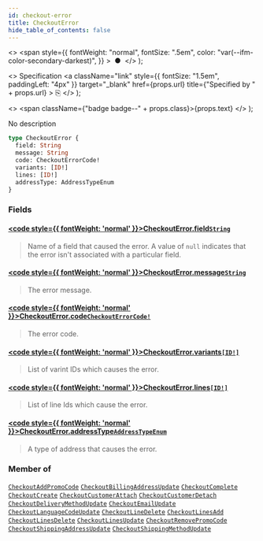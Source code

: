 ```yaml
---
id: checkout-error
title: CheckoutError
hide_table_of_contents: false
---
```


  <>
    <span
      style={{
        fontWeight: "normal",
        fontSize: ".5em",
        color: "var(--ifm-color-secondary-darkest)",
      }}
    >
      &nbsp;●&nbsp;
    </span>
  </>
);

  <>
    Specification
    <a
      className="link"
      style={{ fontSize: "1.5em", paddingLeft: "4px" }}
      target="\_blank"
      href={props.url}
      title={"Specified by " + props.url}
    >
      ⎘
    </a>
  </>
);

  <>
    <span className={"badge badge--" + props.class}>{props.text}</span>
  </>
);

No description

```graphql
type CheckoutError {
  field: String
  message: String
  code: CheckoutErrorCode!
  variants: [ID!]
  lines: [ID!]
  addressType: AddressTypeEnum
}
```

### Fields

#### [<code style={{ fontWeight: 'normal' }}>CheckoutError.<b>field</b></code>](#)<Bullet />[`String`](../../api-reference/miscellaneous/scalars/string) <Badge class="secondary" text="scalar"/> <Badge class="secondary" text="miscellaneous"/>

> Name of a field that caused the error. A value of `null` indicates that the error isn't associated with a particular field.

#### [<code style={{ fontWeight: 'normal' }}>CheckoutError.<b>message</b></code>](#)<Bullet />[`String`](../../api-reference/miscellaneous/scalars/string) <Badge class="secondary" text="scalar"/> <Badge class="secondary" text="miscellaneous"/>

> The error message.

#### [<code style={{ fontWeight: 'normal' }}>CheckoutError.<b>code</b></code>](#)<Bullet />[`CheckoutErrorCode!`](../../api-reference/checkout/enums/checkout-error-code) <Badge class="secondary" text="non-null"/> <Badge class="secondary" text="enum"/> <Badge class="secondary" text="checkout"/>

> The error code.

#### [<code style={{ fontWeight: 'normal' }}>CheckoutError.<b>variants</b></code>](#)<Bullet />[`[ID!]`](../../api-reference/miscellaneous/scalars/id) <Badge class="secondary" text="list"/> <Badge class="secondary" text="scalar"/> <Badge class="secondary" text="miscellaneous"/>

> List of varint IDs which causes the error.

#### [<code style={{ fontWeight: 'normal' }}>CheckoutError.<b>lines</b></code>](#)<Bullet />[`[ID!]`](../../api-reference/miscellaneous/scalars/id) <Badge class="secondary" text="list"/> <Badge class="secondary" text="scalar"/> <Badge class="secondary" text="miscellaneous"/>

> List of line Ids which cause the error.

#### [<code style={{ fontWeight: 'normal' }}>CheckoutError.<b>addressType</b></code>](#)<Bullet />[`AddressTypeEnum`](../../api-reference/miscellaneous/enums/address-type-enum) <Badge class="secondary" text="enum"/> <Badge class="secondary" text="miscellaneous"/>

> A type of address that causes the error.

### Member of

[`CheckoutAddPromoCode`](../../api-reference/checkout/objects/checkout-add-promo-code) <Badge class="secondary" text="object"/><Bullet />[`CheckoutBillingAddressUpdate`](../../api-reference/checkout/objects/checkout-billing-address-update) <Badge class="secondary" text="object"/><Bullet />[`CheckoutComplete`](../../api-reference/checkout/objects/checkout-complete) <Badge class="secondary" text="object"/><Bullet />[`CheckoutCreate`](../../api-reference/checkout/objects/checkout-create) <Badge class="secondary" text="object"/><Bullet />[`CheckoutCustomerAttach`](../../api-reference/checkout/objects/checkout-customer-attach) <Badge class="secondary" text="object"/><Bullet />[`CheckoutCustomerDetach`](../../api-reference/checkout/objects/checkout-customer-detach) <Badge class="secondary" text="object"/><Bullet />[`CheckoutDeliveryMethodUpdate`](../../api-reference/checkout/objects/checkout-delivery-method-update) <Badge class="secondary" text="object"/><Bullet />[`CheckoutEmailUpdate`](../../api-reference/checkout/objects/checkout-email-update) <Badge class="secondary" text="object"/><Bullet />[`CheckoutLanguageCodeUpdate`](../../api-reference/checkout/objects/checkout-language-code-update) <Badge class="secondary" text="object"/><Bullet />[`CheckoutLineDelete`](../../api-reference/checkout/objects/checkout-line-delete) <Badge class="secondary" text="object"/><Bullet />[`CheckoutLinesAdd`](../../api-reference/checkout/objects/checkout-lines-add) <Badge class="secondary" text="object"/><Bullet />[`CheckoutLinesDelete`](../../api-reference/checkout/objects/checkout-lines-delete) <Badge class="secondary" text="object"/><Bullet />[`CheckoutLinesUpdate`](../../api-reference/checkout/objects/checkout-lines-update) <Badge class="secondary" text="object"/><Bullet />[`CheckoutRemovePromoCode`](../../api-reference/checkout/objects/checkout-remove-promo-code) <Badge class="secondary" text="object"/><Bullet />[`CheckoutShippingAddressUpdate`](../../api-reference/checkout/objects/checkout-shipping-address-update) <Badge class="secondary" text="object"/><Bullet />[`CheckoutShippingMethodUpdate`](../../api-reference/checkout/objects/checkout-shipping-method-update) <Badge class="secondary" text="object"/>
